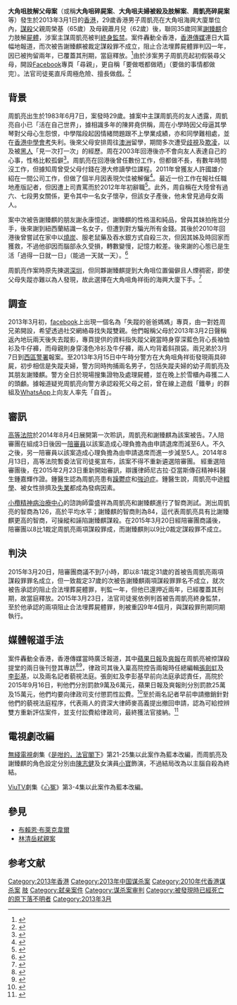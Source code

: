 {{refimprove|time=2018-06-19T10:06:50+00:00}}
'''大角咀肢解父母案'''（或稱'''大角咀碎屍案'''、'''大角咀夫婦被殺及肢解案'''、'''周凱亮碎屍案'''等）發生於2013年3月1日的[[香港|香港]]，29歲香港男子周凱亮在大角咀海興大廈單位內，[[謀殺|謀殺]]父親周榮基（65歲）及母親蕭月兒（62歲）後，聯同35歲同黨[[謝臻麒|謝臻麒]]合力肢解[[屍體|屍體]]，涉案主謀周凱亮被判[[終身監禁|終身監禁]]。案件轟動全香港，[[香港傳媒|香港傳媒]]連日大篇幅地報道，而次被告謝臻麒被裁定謀殺罪不成立，阻止合法埋葬屍體罪判囚一年，因已被拘留兩年，已覆蓋其刑期，當庭釋放。<ref>{{Cite web |url=https://hk.news.yahoo.com/%E6%AE%BA%E7%88%B6%E6%AF%8D%E7%A2%8E%E5%B1%8D-%E5%91%A8%E5%87%B1%E4%BA%AE%E7%BD%AA%E6%88%90-225014139.html |title=殺父母碎屍 周凱亮罪成 |access-date=2015-04-09 |archive-date=2015-07-17 |archive-url=https://web.archive.org/web/20150717122754/https://hk.news.yahoo.com/%e6%ae%ba%e7%88%b6%e6%af%8d%e7%a2%8e%e5%b1%8d-%e5%91%a8%e5%87%b1%e4%ba%ae%e7%bd%aa%e6%88%90-225014139.html |dead-url=no }}</ref>由於涉案男子周凱亮起初假裝尋父母，開設[[Facebook|Facebook]]專頁「尋親」，更自稱「要做嘅都做晒」（要做的事情都做完）。法官司徒冕直斥周極危險、擅長做戲。<ref>{{Cite web |url=http://hk.apple.nextmedia.com/news/first/20150321/19084462 |title= 官：周凱亮極危險 好識做戲 |access-date=2015-04-09 |archive-date=2017-04-26 |archive-url=https://web.archive.org/web/20170426032118/http://hk.apple.nextmedia.com/news/first/20150321/19084462 |dead-url=no }}</ref>

==背景==
{{expand section}}
周凱亮出生於1983年6月7日，案發時29歲。據案中主謀周凱亮的友人透露，周凱亮自小已「活在自己世界」，據相識多年的陳昇堯供稱，周在小學時因父母逼其學琴對父母心生怨恨，中學階段起因情緒問題跟不上學業成績，亦和同學難相處，並在[[香港中學會考|香港中學會考]]失利。後來父母安排周往[[澳洲|澳洲]]留學，期間多次遭受[[歧視|歧視]]及[[欺凌|欺凌]]，以及被[[黑人|黑人]]「見一次打一次」的經歷。周在2003年回港後亦不會向友人表達自己的心事，性格比較孤僻<ref>{{Cite web |url=http://the-sun.on.cc/cnt/news/20140808/00407_009.html |title=周凱亮逼學琴 留學遭欺凌 |access-date=2015-04-10 |archive-date=2019-09-12 |archive-url=https://web.archive.org/web/20190912073047/http://the-sun.on.cc/cnt/news/20140808/00407_009.html |dead-url=no }}</ref>。周凱亮在回港後曾任數份工作，但都做不長，有數年時間沒工作，但據知周曾受父母付錢在港大修讀學位課程。2011年曾獲友人許國雄介紹在一間公司工作，但做了個半月因表現欠佳被解僱<ref>{{Cite web |url=http://hk.apple.nextmedia.com/news/art/20150227/19056834 |title=周凱亮同黨：自殺唔好玩，不如殺人 |access-date=2015-04-10 |archive-date=2017-10-14 |archive-url=https://web.archive.org/web/20171014014332/http://hk.apple.nextmedia.com/news/art/20150227/19056834 |dead-url=no }}</ref>。最近一份工作在報社任職地產版記者，但因遭上司責罵而於2012年年初辭職<ref>{{Cite web |url=http://the-sun.on.cc/cnt/news/20140808/00407_010.html |title=疑兇曾任記者捱罵辭職 |access-date=2015-04-10 |archive-date=2014-10-10 |archive-url=https://web.archive.org/web/20141010130959/http://the-sun.on.cc/cnt/news/20140808/00407_010.html |dead-url=no }}</ref>。此外，周自稱在大陸曾有過六、七段男女關係，更令其中一名女子懷孕，但該女子產後，他未曾見過母女兩人。

案中次被告謝臻麒的朋友謝永康憶述，謝臻麒的性格溫和純品，曾與其妹拍拖並分手，後來謝到紐西蘭結識一名女子，但遭到對方騙光所有金錢。其後於2010年回港後曾嘗試在家中以[[燒炭|燒炭]]、服老鼠藥及吞水銀方式自殺三次，但因其姊及時回家而獲救，不過他卻因而腦部永久受損，轉數變慢，記憶力較差。後來謝的心態已是生活「過得一日就一日」（能過一天就一天）。<ref>{{Cite web |url=http://the-sun.on.cc/cnt/news/20140808/00407_011.html |title=被女人呃錢曾三料自殺 |access-date=2015-04-10 |archive-date=2019-09-08 |archive-url=https://web.archive.org/web/20190908232702/http://the-sun.on.cc/cnt/news/20140808/00407_011.html |dead-url=no }}</ref>

周凱亮作案時原先揀選[[深圳|深圳]]，但同夥謝臻麒提到大角咀位置偏僻且人煙稠密，即使父母失蹤亦難以為人發現，故此選擇在大角咀角祥街的海興大廈下手。<ref>{{cite web |title=周凱亮：殺人計劃構思半年 |url=https://news.now.com/home/local/player?newsId=109244 |publisher=Now新聞台 |accessdate=2020-06-11 |archive-date=2021-02-24 |archive-url=https://web.archive.org/web/20210224095104/https://news.now.com/home/local/player?newsId=109244 |dead-url=no }}</ref>

==調查==

{{expand section}}
2013年3月初，[[facebook|facebook]]上出現一個名為「失蹤的爸爸媽媽」專頁，由一對姓周兄弟開設，希望透過社交網絡尋找失蹤雙親。他們報稱父母於2013年3月2日聲稱返內地玩兩天後失去蹤影，專頁提供的資料指失蹤父親當時身穿深藍色背心長袖恤衫及牛仔褲，而母親則身穿淺色冷衫及牛仔褲，兩人均背着斜孭袋。兩兄弟於3月7日到[[西區警署|西區警署]]報案。至2013年3月15日中午時分警方在大角咀角祥街發現兩具碎屍，初步相信是失蹤夫婦，警方同時拘捕兩名男子，包括失蹤夫婦的幼子周凱亮及其朋友謝臻麒。警方全日於現場搜集證物及處理屍體，並在晚上於雪櫃內尋獲二人的頭顱。據報道疑兇周凱亮向警方承認殺死父母之前，曾在線上遊戲「鐵拳」的群組及[[WhatsApp|WhatsApp]]上向友人率先「自首」。

==審訊==
[[香港高等法院|高等法院]]於2014年8月4日展開第一次聆訊，周凱亮和謝臻麒為該案被告。7人陪審團在組成3日後因一[[陪審團|陪審員]]以該案造成心理負擔為由申請退席而減至6人。不久之後，另一陪審員以該案造成心理負擔為由申請退席而進一步減至5人。2014年8月13日，高等法院暫委法官司徒冕宣布，該案不得不重新遴選陪審團。 經重選陪審團後，在2015年2月23日重新開始審訊，辯護律師尼古拉·亞當斯傳召精神科醫生鍾嘉輝作證。鍾醫生認為周凱亮患有[[躁鬱症|躁鬱症]]和[[强迫症|強迫症]]。鍾醫生說，周凱亮中途[[輟學生|輟學]]、被女性排擠及[[失業|失業]]都成為發病因素。

[[小欖精神病治療中心|小欖精神病治療中心]]的諮詢師雷盛祥為周凱亮和謝臻麒進行了智商測試。測出周凱亮的智商為126，高於平均水平；謝臻麒的智商則為84，這代表周凱亮具有比謝臻麒更高的智商，可操縱和誣陷謝臻麒謀殺。在2015年3月20日經陪審團商議後，陪審團以8比1裁定周凱亮兩項謀殺罪成，而謝臻麒則以9比0裁定謀殺罪不成立。

==判決==
2015年3月20日，陪審團商議不到7小時，即以8:1裁定31歲的首被告周凱亮兩項謀殺罪罪名成立，但一致裁定37歲的次被告謝臻麒兩項謀殺罪罪名不成立，就次被告承認的阻止合法埋葬屍體罪，判監一年，但他已還押近兩年，已經覆蓋其刑期，故當庭釋放。2015年3月23日，法官司徒冕依例判首被告周凱亮終身監禁，至於他承認的兩項阻止合法埋葬屍體罪，則被重囚9年4個月，與謀殺罪刑期同期執行。

==媒體報道手法==
案件轟動全香港，香港傳媒當時廣泛報道，其中[[蘋果日報|蘋果日報]]及[[爽報|爽報]]在周凱亮被控謀殺提堂的兩日後刊登其專訪<ref>{{Cite web |url=https://hk.news.appledaily.com/local/realtime/article/20130320/51306852 |title=變態男講殺父母一刻： 少少慌亂，但平靜… |access-date=2018-02-22 |archive-date=2019-07-30 |archive-url=https://web.archive.org/web/20190730101226/https://hk.news.appledaily.com/local/realtime/article/20130320/51306852 |dead-url=no }}</ref><ref>{{Cite web |url=https://m.hkgolden.com/view.aspx?message=4324761&page=1 |title=獄中專訪變態男　少少慌亂，但平靜 |access-date=2018-02-22 |archive-date=2018-06-13 |archive-url=https://web.archive.org/web/20180613234810/https://m.hkgolden.com/view.aspx?message=4324761&page=1 |dead-url=no }}</ref>，律政司其後入稟高院控告兩報時任總編輯[[張劍虹|張劍虹]]及[[李彭基|李彭基]]，以及兩名記者藐視法庭。張劍虹及李彭基早前向法庭承認責任，高院於2015年9月16日，判他們分別罰款9萬及6萬元，蘋果日報及爽報則分別罰款25萬及15萬元，他們均要向律政司支付懲罰性訟費。<ref>{{Cite web |url=https://news.mingpao.com/pns/%E8%98%8B%E6%9E%9C%E7%88%BD%E5%A0%B1%E8%97%90%E8%A6%96%E6%B3%95%E5%BA%AD%E7%BD%B055%E8%90%AC%20%20%E5%85%A9%E8%A8%98%E8%80%85%E6%8A%BC%E5%BE%8C%E5%AF%A9%20%E9%A0%88%E4%BB%98%E6%87%B2%E7%BD%B0%E6%80%A7%E8%A8%9F%E8%B2%BB/web_tc/article/20150917/s00002/1442425083766 |title=蘋果爽報藐視法庭罰55萬 兩記者押後審 須付懲罰性訟費 |access-date=2018-02-22 |archive-date=2018-02-22 |archive-url=https://web.archive.org/web/20180222165318/https://news.mingpao.com/pns/%E8%98%8B%E6%9E%9C%E7%88%BD%E5%A0%B1%E8%97%90%E8%A6%96%E6%B3%95%E5%BA%AD%E7%BD%B055%E8%90%AC%20%20%E5%85%A9%E8%A8%98%E8%80%85%E6%8A%BC%E5%BE%8C%E5%AF%A9%20%E9%A0%88%E4%BB%98%E6%87%B2%E7%BD%B0%E6%80%A7%E8%A8%9F%E8%B2%BB/web_tc/article/20150917/s00002/1442425083766 |dead-url=no }}</ref>至於兩名記者早前申請撤銷針對他們的藐視法庭程序，代表兩人的資深大律師麥高義提出撤回申請，認為可給控辨雙方重新評估案件，並支付訟費給律政司，最終獲法官接納。<ref>{{Cite web |url=http://www2.hkej.com/instantnews/current/article/1144152/%E8%98%8B%E6%9E%9C%E7%88%BD%E5%A0%B1%E5%85%A9%E8%A8%98%E8%80%85%E8%97%90%E8%A6%96%E6%B3%95%E5%BA%AD%E6%88%96%E7%8D%B2%E6%92%A4%E8%B5%B7%E8%A8%B4 |title=蘋果爽報兩記者藐視法庭或獲撤起訴 |access-date=2018-02-22 |archive-url=https://web.archive.org/web/20150930222709/http://www2.hkej.com/instantnews/current/article/1144152/%E8%98%8B%E6%9E%9C%E7%88%BD%E5%A0%B1%E5%85%A9%E8%A8%98%E8%80%85%E8%97%90%E8%A6%96%E6%B3%95%E5%BA%AD%E6%88%96%E7%8D%B2%E6%92%A4%E8%B5%B7%E8%A8%B4 |archive-date=2015-09-30 |dead-url=yes }}</ref>
{{expand section}}

==電視劇改編==
[[無綫電視|無綫電視]]劇集《[[是咁的，法官閣下|是咁的，法官閣下]]》第21-25集以此案作為藍本改編，而周凱亮及謝臻麒的角色設定分別由[[陳志健|陳志健]]及女演員[[小寶|小寶]]飾演，不過結局改為以主腦自殺為終結。

[[ViuTV|ViuTV]]劇集《[[心冤|心冤]]》第3-4集以此案作為藍本改編。

==參見==
* [[布賴恩·布萊克韋爾|布賴恩·布萊克韋爾]]
* [[林清岳弒親案|林清岳弒親案]]

==参考文献==

{{Reflist|25em}}

[[Category:2013年香港|Category:2013年香港]]
[[Category:2013年中国谋杀案|Category:2013年中国谋杀案]]
[[Category:2010年代香港谋杀案|Category:2010年代香港谋杀案]]
[[Category:大角咀|肢]]
[[Category:弑亲案件|Category:弑亲案件]]
[[Category:谋杀案审判|Category:谋杀案审判]]
[[Category:被發現時已經死亡的原下落不明者|Category:被發現時已經死亡的原下落不明者]]
[[Category:2013年3月|Category:2013年3月]]